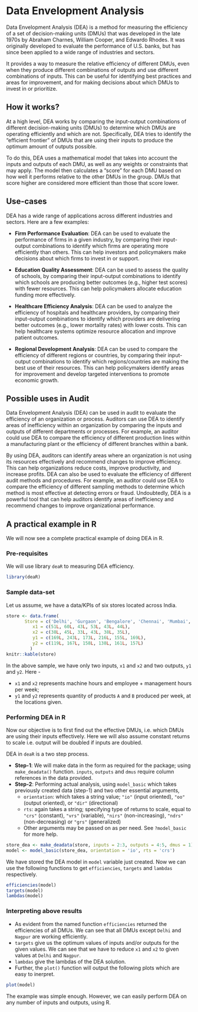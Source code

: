 # Data Envelopment Analysis
Data Envelopment Analysis (DEA) is a method for measuring the efficiency of a set of decision-making units (DMUs) that was developed in the late 1970s by Abraham Charnes, William Cooper, and Edwardo Rhodes. It was originally developed to evaluate the performance of U.S. banks, but has since been applied to a wide range of industries and sectors.

It provides a way to measure the relative efficiency of different DMUs, even when they produce different combinations of outputs and use different combinations of inputs. This can be useful for identifying best practices and areas for improvement, and for making decisions about which DMUs to invest in or prioritize.

## How it works?
At a high level, DEA works by comparing the input-output combinations of different decision-making units (DMUs) to determine which DMUs are operating efficiently and which are not. Specifically, DEA tries to identify the "efficient frontier" of DMUs that are using their inputs to produce the optimum amount of outputs possible.

To do this, DEA uses a mathematical model that takes into account the inputs and outputs of each DMU, as well as any weights or constraints that may apply. The model then calculates a "score" for each DMU based on how well it performs relative to the other DMUs in the group. DMUs that score higher are considered more efficient than those that score lower. 

## Use-cases
DEA has a wide range of applications across different industries and sectors. Here are a few examples:

- **Firm Performance Evaluation**: DEA can be used to evaluate the performance of firms in a given industry, by comparing their input-output combinations to identify which firms are operating more efficiently than others. This can help investors and policymakers make decisions about which firms to invest in or support.

- **Education Quality Assessment**: DEA can be used to assess the quality of schools, by comparing their input-output combinations to identify which schools are producing better outcomes (e.g., higher test scores) with fewer resources. This can help policymakers allocate education funding more effectively.

- **Healthcare Efficiency Analysis**: DEA can be used to analyze the efficiency of hospitals and healthcare providers, by comparing their input-output combinations to identify which providers are delivering better outcomes (e.g., lower mortality rates) with lower costs. This can help healthcare systems optimize resource allocation and improve patient outcomes.

- **Regional Development Analysis**: DEA can be used to compare the efficiency of different regions or countries, by comparing their input-output combinations to identify which regions/countries are making the best use of their resources. This can help policymakers identify areas for improvement and develop targeted interventions to promote economic growth.

## Possible uses in Audit
Data Envelopment Analysis (DEA) can be used in audit to evaluate the efficiency of an organization or process. Auditors can use DEA to identify areas of inefficiency within an organization by comparing the inputs and outputs of different departments or processes. For example, an auditor could use DEA to compare the efficiency of different production lines within a manufacturing plant or the efficiency of different branches within a bank.

By using DEA, auditors can identify areas where an organization is not using its resources effectively and recommend changes to improve efficiency. This can help organizations reduce costs, improve productivity, and increase profits.  DEA can also be used to evaluate the efficiency of different audit methods and procedures. For example, an auditor could use DEA to compare the efficiency of different sampling methods to determine which method is most effective at detecting errors or fraud.  Undoubtedly, DEA is a powerful tool that can help auditors identify areas of inefficiency and recommend changes to improve organizational performance.

## A practical example in R
We will now see a complete practical example of doing DEA in R.

### Pre-requisites
We will use library `deaR` to measuring DEA efficiency.  
```r
library(deaR)
```
### Sample data-set
Let us assume, we have a data/KPIs of six stores located across India.  
```r
store <- data.frame(
       Store = c('Delhi', 'Gurgaon', 'Bengalore', 'Chennai', 'Mumbai', 'Nagpur'),
          x1 = c(51L, 60L, 43L, 53L, 43L, 44L),
          x2 = c(38L, 45L, 33L, 43L, 38L, 35L),
          y1 = c(169L, 243L, 173L, 216L, 155L, 169L),
          y2 = c(119L, 167L, 158L, 138L, 161L, 157L)
         )
knitr::kable(store)
```
In the above sample, we have only two inputs, `x1` and `x2` and two outputs, `y1` and `y2`.  Here -

- `x1` and `x2` represents machine hours and employee + management hours per week;
- `y1` and `y2` represents quantity of products `A` and `B` produced per week, at the locations given.

### Performing DEA in R
Now our objective is to first find out the effective DMUs, i.e. which DMUs are using their inputs effectively.  Here we will also assume constant returns to scale i.e. output will be doubled if inputs are doubled.

DEA in `deaR` is a two step process.  

- **Step-1**:  We will make data in the form as required for the package; using `make_deadata()` function.  `inputs`, `outputs` and `dmus` require column references in the data provided.
- **Step-2**: Performing actual analysis, using `model_basic` which takes previously created data (step-1) and two other essential arguments, 
  + `orientation`: which takes a string value; `"io"` (input oriented), `"oo"` (output oriented), or `"dir"` (directional)
  + `rts`: again takes a string; specifying type of returns to scale, equal to `"crs"` (constant), `"vrs"` (variable), `"nirs"` (non-increasing), `"ndrs"` (non-decreasing) or `"grs"` (generalized)
  + Other arguments may be passed on as per need.  See `?model_basic` for more help.

```r
store_dea <- make_deadata(store, inputs = 2:3, outputs = 4:5, dmus = 1)
model <- model_basic(store_dea, orientation = 'io', rts = 'crs')
```

We have stored the DEA model in `model` variable just created.  Now we can use the following functions to get `efficiencies`, `targets` and `lambdas` respectively.  

```r
efficiencies(model)
targets(model)
lambdas(model)
```

### Interpreting above results
 
 - As evident from the named function `efficiencies` returned the efficiencies of all DMUs.  We can see that all DMUs except `Delhi` and `Nagpur` are working efficiently.
 - `targets` give us the optimum values of inputs and/or outputs for the given values.  We can see that we have to reduce `x1` and `x2` to given values at `Delhi` and `Nagpur`.
 - `lambdas` give the lambdas of the DEA solution.
 - Further, the `plot()` function will output the following plots which are easy to inerpret.


```r
plot(model)
```

The example was simple enough.  However, we can easily perform DEA on any number of inputs and outputs, using R.
